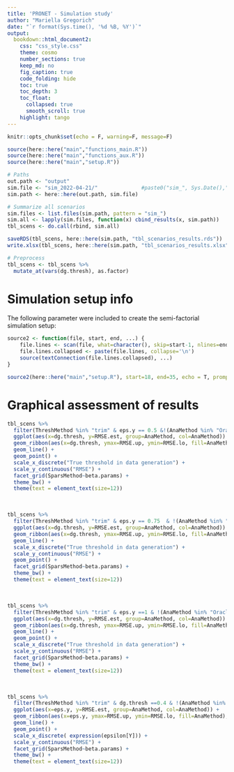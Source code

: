 ```yaml
---
title: 'PRONET - Simulation study'
author: "Mariella Gregorich"
date: "`r format(Sys.time(), '%d %B, %Y')`"
output: 
  bookdown::html_document2:
    css: "css_style.css"
    theme: cosmo
    number_sections: true
    keep_md: no
    fig_caption: true
    code_folding: hide
    toc: true
    toc_depth: 3
    toc_float: 
      collapsed: true
      smooth_scroll: true
    highlight: tango
---
```



```r
knitr::opts_chunk$set(echo = F, warning=F, message=F)

source(here::here("main","functions_main.R"))
source(here::here("main","functions_aux.R"))
source(here::here("main","setup.R"))

# Paths
out.path <- "output"
sim.file <- "sim_2022-04-21/"              #paste0("sim_", Sys.Date(),"/")
sim.path <- here::here(out.path, sim.file)
```

```r
# Summarize all scenarios
sim.files <- list.files(sim.path, pattern = "sim_")
sim.all <- lapply(sim.files, function(x) cbind_results(x, sim.path))
tbl_scens <- do.call(rbind, sim.all)

saveRDS(tbl_scens, here::here(sim.path, "tbl_scenarios_results.rds"))  
write.xlsx(tbl_scens, here::here(sim.path, "tbl_scenarios_results.xlsx"), overwrite = T)
```

```r
# Preprocess
tbl_scens <- tbl_scens %>%
  mutate_at(vars(dg.thresh), as.factor)
```

# Simulation setup info

The following parameter were included to create the semi-factorial simulation setup:
```r
source2 <- function(file, start, end, ...) {
    file.lines <- scan(file, what=character(), skip=start-1, nlines=end-start+1, sep='\n')
    file.lines.collapsed <- paste(file.lines, collapse='\n')
    source(textConnection(file.lines.collapsed), ...)
}

source2(here::here("main","setup.R"), start=18, end=35, echo = T, prompt.echo = "", spaced = F)
```



# Graphical assessment of results
```r
tbl_scens %>%
  filter(ThreshMethod %in% "trim" & eps.y == 0.5 &!(AnaMethod %in% "Oracle")) %>%
  ggplot(aes(x=dg.thresh, y=RMSE.est, group=AnaMethod, col=AnaMethod)) +
  geom_ribbon(aes(x=dg.thresh, ymax=RMSE.up, ymin=RMSE.lo, fill=AnaMethod), linetype=2,alpha=.05) +
  geom_line() +
  geom_point() +
  scale_x_discrete("True threshold in data generation") +
  scale_y_continuous("RMSE") +
  facet_grid(SparsMethod~beta.params) +
  theme_bw() +
  theme(text = element_text(size=12))
```

<br>

```r
tbl_scens %>%
  filter(ThreshMethod %in% "trim" & eps.y == 0.75  & !(AnaMethod %in% "Oracle")) %>%
  ggplot(aes(x=dg.thresh, y=RMSE.est, group=AnaMethod, col=AnaMethod)) +
  geom_ribbon(aes(x=dg.thresh, ymax=RMSE.up, ymin=RMSE.lo, fill=AnaMethod), linetype=2,alpha=.05) +
  geom_line() +
  scale_x_discrete("True threshold in data generation") +
  scale_y_continuous("RMSE") +
  geom_point() +
  facet_grid(SparsMethod~beta.params) +
  theme_bw() +
  theme(text = element_text(size=12))
```

<br>

```r
tbl_scens %>%
  filter(ThreshMethod %in% "trim" & eps.y ==1 & !(AnaMethod %in% "Oracle")) %>%
  ggplot(aes(x=dg.thresh, y=RMSE.est, group=AnaMethod, col=AnaMethod)) +
  geom_ribbon(aes(x=dg.thresh, ymax=RMSE.up, ymin=RMSE.lo, fill=AnaMethod), linetype=2,alpha=.05) +
  geom_line() +
  geom_point() +
  scale_x_discrete("True threshold in data generation") +
  scale_y_continuous("RMSE") +
  facet_grid(SparsMethod~beta.params) +
  theme_bw() +
  theme(text = element_text(size=12))
```

<br>

```r
tbl_scens %>%
  filter(ThreshMethod %in% "trim" & dg.thresh ==0.4 & !(AnaMethod %in% "Oracle")) %>%
  ggplot(aes(x=eps.y, y=RMSE.est, group=AnaMethod, col=AnaMethod)) +
  geom_ribbon(aes(x=eps.y, ymax=RMSE.up, ymin=RMSE.lo, fill=AnaMethod), linetype=2,alpha=.05) +
  geom_line() +
  geom_point() +
  scale_x_discrete( expression(epsilon[Y])) +
  scale_y_continuous("RMSE") +
  facet_grid(SparsMethod~beta.params) +
  theme_bw() +
  theme(text = element_text(size=12))
```

